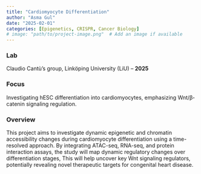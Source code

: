 ```yaml
---
title: "Cardiomyocyte Differentiation"
author: "Asma Gul"
date: "2025-02-01"
categories: [Epigenetics, CRISPR, Cancer Biology]
# image: "path/to/project-image.png"  # Add an image if available
---
```


### Lab 

Claudio Cantù’s group, Linköping University (LiU) -- **2025**

### Focus 

Investigating hESC differentiation into cardiomyocytes, emphasizing Wnt/β‐catenin signaling regulation. 

### Overview 

This project aims to investigate dynamic epigenetic and chromatin accessibility changes during cardiomyocyte differentiation using a time-resolved approach. By integrating ATAC-seq, RNA-seq, and protein interaction assays, the study will map dynamic regulatory changes over differentiation stages, This will help uncover key Wnt signaling regulators, potentially revealing novel therapeutic targets for congenital heart disease. 

